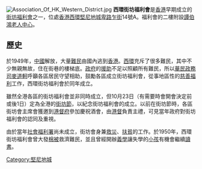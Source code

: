 [[File:Association_Of_HK_Western_District.jpg|thumb]] 
'''西環街坊福利會'''是[[香港|香港]]早期成立的[[街坊福利會|街坊福利會]]之一，位處[[香港|香港]][[西環|西環]][[堅尼地城|堅尼地城]][[卑路乍街|卑路乍街]]14號A。福利會的二樓附設[[譚伯鴻老人中心|譚伯鴻老人中心]]。

==歷史==
於1949年，[[中國|中國]]解放，大量[[難民|難民]]由國內逃到[[香港|香港]]。[[西環|西環]]充斥了很多難民，其中不少無親無故，住在街巷的樓梯底。[[政府|政府]]的[[援助|援助]]不足以照顧所有難民，所以[[華民政務司|華民政務司]][[麥道軻|麥道軻]]呼籲各區居民守望相助，鼓勵各區成立街坊福利會，從事地區性的[[慈善|慈善]][[福利|福利]]工作，西環街坊福利會於同年成立。

雖然全港各區的街坊福利會並非同時成立，但10月23日（有需要時會開會決定前或後1日）定為全港的[[香港街坊節|街坊節]]，以紀念街坊福利會的成立。以前在街坊節時，各區街坊會主席會獲邀到[[港督府|港督府]]參加慶祝酒會，由[[港督|港督]]負責主禮，可見當年政府對街坊福利會的認同及重視。

由於當年[[社會福利署|社會福利署]]尚未成立，街坊會身兼[[救災|救災]]、[[扶貧|扶貧]]的工作。於1950年，西環街坊福利會曾大發[[棉被|棉被]]救濟難民，並且曾經開辦[[義學|義學]]讓失學的[[小孩|小孩]]有機會繼續[[讀書|讀書]]。

[[Category:堅尼地城|Category:堅尼地城]]